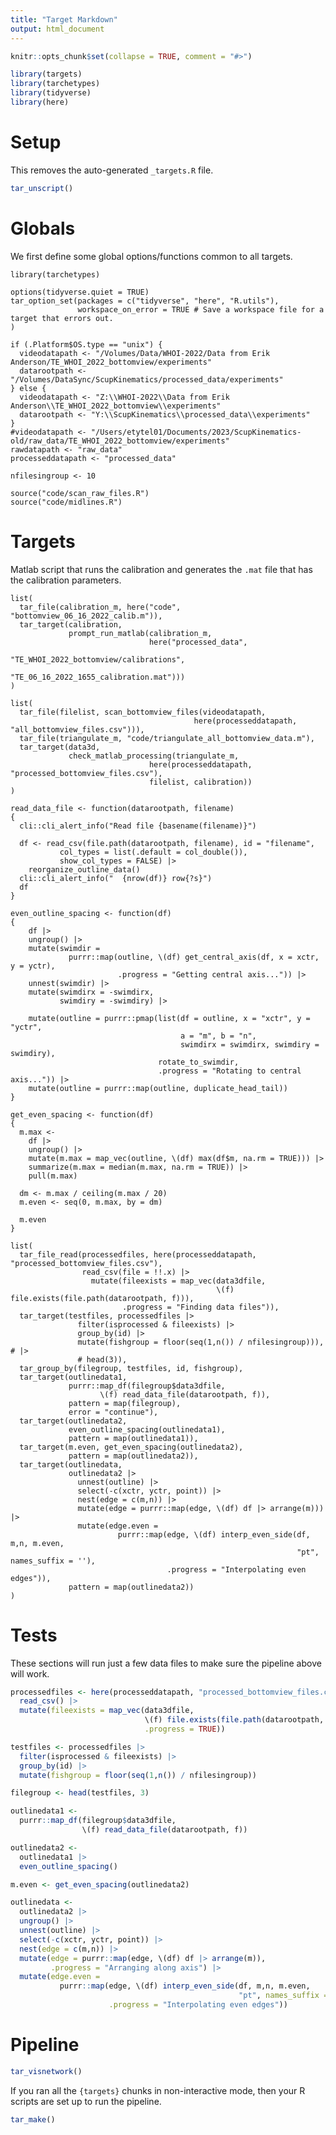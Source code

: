 ```yaml
---
title: "Target Markdown"
output: html_document
---
```


```r
knitr::opts_chunk$set(collapse = TRUE, comment = "#>")
```

```r
library(targets)
library(tarchetypes)
library(tidyverse)
library(here)
```

# Setup

This removes the auto-generated `_targets.R` file.

```r
tar_unscript()
```

# Globals

We first define some global options/functions common to all targets. 

```targets
library(tarchetypes)

options(tidyverse.quiet = TRUE)
tar_option_set(packages = c("tidyverse", "here", "R.utils"),
               workspace_on_error = TRUE # Save a workspace file for a target that errors out.
)

if (.Platform$OS.type == "unix") {
  videodatapath <- "/Volumes/Data/WHOI-2022/Data from Erik Anderson/TE_WHOI_2022_bottomview/experiments"
  datarootpath <- "/Volumes/DataSync/ScupKinematics/processed_data/experiments"
} else {
  videodatapath <- "Z:\\WHOI-2022\\Data from Erik Anderson\\TE_WHOI_2022_bottomview\\experiments"
  datarootpath <- "Y:\\ScupKinematics\\processed_data\\experiments"
}
#videodatapath <- "/Users/etytel01/Documents/2023/ScupKinematics-old/raw_data/TE_WHOI_2022_bottomview/experiments"
rawdatapath <- "raw_data"
processeddatapath <- "processed_data"

nfilesingroup <- 10
```

```targets
source("code/scan_raw_files.R")
source("code/midlines.R")
```

# Targets

Matlab script that runs the calibration and generates the `.mat` file that has
the calibration parameters.
```targets
list(
  tar_file(calibration_m, here("code", "bottomview_06_16_2022_calib.m")),
  tar_target(calibration, 
             prompt_run_matlab(calibration_m,
                               here("processed_data", 
                                    "TE_WHOI_2022_bottomview/calibrations",
                                    "TE_06_16_2022_1655_calibration.mat")))
)
```

```targets
list(
  tar_file(filelist, scan_bottomview_files(videodatapath, 
                                         here(processeddatapath, "all_bottomview_files.csv"))),
  tar_file(triangulate_m, "code/triangulate_all_bottomview_data.m"),
  tar_target(data3d, 
             check_matlab_processing(triangulate_m,
                               here(processeddatapath, "processed_bottomview_files.csv"),
                               filelist, calibration))
)
```

```targets
read_data_file <- function(datarootpath, filename)
{
  cli::cli_alert_info("Read file {basename(filename)}")
  
  df <- read_csv(file.path(datarootpath, filename), id = "filename",
           col_types = list(.default = col_double()),
           show_col_types = FALSE) |> 
    reorganize_outline_data()
  cli::cli_alert_info("  {nrow(df)} row{?s}")
  df
}
```

```targets
even_outline_spacing <- function(df)
{
    df |> 
    ungroup() |> 
    mutate(swimdir =
             purrr::map(outline, \(df) get_central_axis(df, x = xctr, y = yctr),
                        .progress = "Getting central axis...")) |> 
    unnest(swimdir) |> 
    mutate(swimdirx = -swimdirx,
           swimdiry = -swimdiry) |> 
  
    mutate(outline = purrr::pmap(list(df = outline, x = "xctr", y = "yctr", 
                                      a = "m", b = "n",
                                      swimdirx = swimdirx, swimdiry = swimdiry),
                                 rotate_to_swimdir,
                                 .progress = "Rotating to central axis...")) |> 
    mutate(outline = purrr::map(outline, duplicate_head_tail))
}
```

```targets
get_even_spacing <- function(df)
{
  m.max <-
    df |> 
    ungroup() |> 
    mutate(m.max = map_vec(outline, \(df) max(df$m, na.rm = TRUE))) |> 
    summarize(m.max = median(m.max, na.rm = TRUE)) |> 
    pull(m.max)
  
  dm <- m.max / ceiling(m.max / 20)
  m.even <- seq(0, m.max, by = dm)
  
  m.even
}
```


```targets
list(
  tar_file_read(processedfiles, here(processeddatapath, "processed_bottomview_files.csv"),
                read_csv(file = !!.x) |> 
                  mutate(fileexists = map_vec(data3dfile, 
                                              \(f) file.exists(file.path(datarootpath, f))),
                         .progress = "Finding data files")),
  tar_target(testfiles, processedfiles |> 
               filter(isprocessed & fileexists) |> 
               group_by(id) |> 
               mutate(fishgroup = floor(seq(1,n()) / nfilesingroup))), # |> 
               # head(3)),
  tar_group_by(filegroup, testfiles, id, fishgroup),
  tar_target(outlinedata1,
             purrr::map_df(filegroup$data3dfile,
                    \(f) read_data_file(datarootpath, f)),
             pattern = map(filegroup),
             error = "continue"),
  tar_target(outlinedata2,
             even_outline_spacing(outlinedata1),
             pattern = map(outlinedata1)),
  tar_target(m.even, get_even_spacing(outlinedata2),
             pattern = map(outlinedata2)),
  tar_target(outlinedata,
             outlinedata2 |>
               unnest(outline) |>
               select(-c(xctr, yctr, point)) |>
               nest(edge = c(m,n)) |>
               mutate(edge = purrr::map(edge, \(df) df |> arrange(m))) |>
               mutate(edge.even =
                        purrr::map(edge, \(df) interp_even_side(df, m,n, m.even,
                                                                "pt", names_suffix = ''),
                                   .progress = "Interpolating even edges")),
             pattern = map(outlinedata2))
)
```


# Tests

These sections will run just a few data files to make sure the pipeline above will work.

```r
processedfiles <- here(processeddatapath, "processed_bottomview_files.csv") |> 
  read_csv() |> 
  mutate(fileexists = map_vec(data3dfile, 
                              \(f) file.exists(file.path(datarootpath, f)),
                              .progress = TRUE))
```
```r
testfiles <- processedfiles |> 
  filter(isprocessed & fileexists) |> 
  group_by(id) |> 
  mutate(fishgroup = floor(seq(1,n()) / nfilesingroup))
```

```r
filegroup <- head(testfiles, 3)

outlinedata1 <-
  purrr::map_df(filegroup$data3dfile,
                \(f) read_data_file(datarootpath, f))
```

```r
outlinedata2 <-
  outlinedata1 |>
  even_outline_spacing()
```

```r
m.even <- get_even_spacing(outlinedata2)
```

```r
outlinedata <-
  outlinedata2 |>
  ungroup() |> 
  unnest(outline) |>
  select(-c(xctr, yctr, point)) |>
  nest(edge = c(m,n)) |>
  mutate(edge = purrr::map(edge, \(df) df |> arrange(m)),
         .progress = "Arranging along axis") |>
  mutate(edge.even =
           purrr::map(edge, \(df) interp_even_side(df, m,n, m.even,
                                                   "pt", names_suffix = ''),
                      .progress = "Interpolating even edges"))

```


# Pipeline

```r
tar_visnetwork()
```

If you ran all the `{targets}` chunks in non-interactive mode, then your R scripts are set up to run the pipeline.

```r
tar_make()
```

